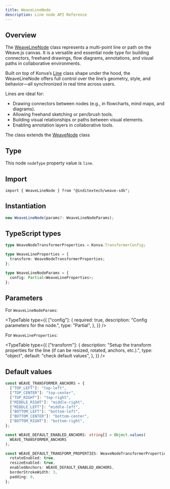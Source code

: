 ```yaml
---
title: WeaveLineNode
description: Line node API Reference
---
```



## Overview

The [WeaveLineNode](https://github.com/InditexTech/weavejs/blob/main/code/packages/sdk/src/nodes/line/line.ts)
class represents a multi-point line or path on the Weave.js canvas. It is a versatile and essential node type for
building connectors, freehand drawings, flow diagrams, annotations, and visual paths in collaborative environments.

Built on top of Konva’s [Line](https://konvajs.org/api/Konva.Line.html) class shape under the hood, the WeaveLineNode
offers full control over the line’s geometry, style, and behavior—all synchronized in real time across users.

Lines are ideal for:

- Drawing connectors between nodes (e.g., in flowcharts, mind maps, and diagrams).
- Allowing freehand sketching or pen/brush tools.
- Building visual relationships or paths between visual elements.
- Enabling annotation layers in collaborative tools.

The class extends the [WeaveNode](/docs/sdk/api-reference/nodes/node) class

## Type

This node `nodeType` property value is `line`.

## Import

```shell
import { WeaveLineNode } from "@inditextech/weave-sdk";
```

## Instantiation

```ts
new WeaveLineNode(params?: WeaveLineNodeParams);
```

## TypeScript types

```ts
type WeaveNodeTransformerProperties = Konva.TransformerConfig;

type WeaveLineProperties = {
  transform: WeaveNodeTransformerProperties;
};

type WeaveLineNodeParams = {
  config: Partial<WeaveLineProperties>;
};
```

## Parameters

For `WeaveLineNodeParams`:

<TypeTable
  type={{
    ["config"]: {
      required: true,
      description: "Config parameters for the node.",
      type: "Partial<WeaveLineProperties>",
    },
  }}
/>

For `WeaveLineProperties`:

<TypeTable
  type={{
    ["transform"]: {
      description:
        "Setup the transform properties for the line (if can be resized, rotated, anchors, etc.).",
      type: "object",
      default: "check default values",
    },
  }}
/>

## Default values

```ts
const WEAVE_TRANSFORMER_ANCHORS = {
  ["TOP_LEFT"]: "top-left",
  ["TOP_CENTER"]: "top-center",
  ["TOP_RIGHT"]: "top-right",
  ["MIDDLE_RIGHT"]: "middle-right",
  ["MIDDLE_LEFT"]: "middle-left",
  ["BOTTOM_LEFT"]: "bottom-left",
  ["BOTTOM_CENTER"]: "bottom-center",
  ["BOTTOM_RIGHT"]: "bottom-right",
};

const WEAVE_DEFAULT_ENABLED_ANCHORS: string[] = Object.values(
  WEAVE_TRANSFORMER_ANCHORS
);

const WEAVE_DEFAULT_TRANSFORM_PROPERTIES: WeaveNodeTransformerProperties = {
  rotateEnabled: true,
  resizeEnabled: true,
  enabledAnchors: WEAVE_DEFAULT_ENABLED_ANCHORS,
  borderStrokeWidth: 3,
  padding: 0,
};
```
